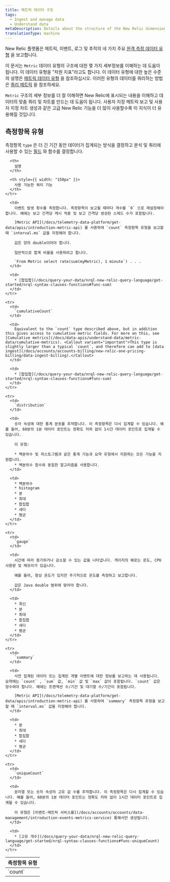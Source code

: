 ```yaml
---
title: 메트릭 데이터 구조
tags:
  - Ingest and manage data
  - Understand data
metaDescription: Details about the structure of the New Relic dimensional metric data type (the Metric data object).
translationType: machine
---
```


New Relic 플랫폼은 메트릭, 이벤트, 로그 및 추적의 네 가지 주요 [원격 측정 데이터 유형](/docs/telemetry-data-platform/ingest-manage-data/understand-data/new-relic-data-types) 을 보고합니다.

이 문서는 `Metric` 데이터 유형의 구조에 대한 몇 가지 세부정보를 이해하는 데 도움이 됩니다. 이 데이터 유형을 "차원 지표"라고도 합니다. 이 데이터 유형에 대한 높은 수준의 설명은 [메트릭 데이터 유형](/docs/data-apis/understand-data/new-relic-data-types/#metrics) 을 참조하십시오. 이러한 유형의 데이터를 쿼리하는 방법은 [쿼리 메트릭](/docs/telemetry-data-platform/get-data/apis/query-metric-data-type) 을 참조하세요.

`Metric` 구조의 세부 정보를 더 잘 이해하면 New Relic에 표시되는 내용을 이해하고 데이터의 맞춤 쿼리 및 차트를 만드는 데 도움이 됩니다. 사용자 지정 메트릭 보고 및 사용자 지정 차트 생성과 같은 고급 New Relic 기능을 더 많이 사용할수록 이 지식이 더 유용해질 것입니다.

## 측정항목 유형

측정항목 `type` 은 더 긴 기간 동안 데이터가 집계되는 방식을 결정하고 분석 및 쿼리에 사용할 수 있는 [필드](/docs/query-your-data/nrql-new-relic-query-language/get-started/nrql-syntax-clauses-functions/#func-getfield) 와 함수를 결정합니다.

<table>
  <thead>
    <tr>
      <th style={{ width: "200px" }}>
        측정항목 유형
      </th>

      <th>
        설명
      </th>

      <th style={{ width: "150px" }}>
        사용 가능한 쿼리 기능
      </th>
    </tr>
  </thead>

  <tbody>
    <tr>
      <td>
        `count`
      </td>

      <td>
        이벤트 발생 횟수를 측정합니다. 측정항목이 보고될 때마다 개수를 `0` 으로 재설정해야 합니다. 예에는 보고 간격당 캐시 적중 및 보고 간격당 생성된 스레드 수가 포함됩니다.

        [Metric API](/docs/telemetry-data-platform/get-data/apis/introduction-metric-api) 를 사용하여 `count` 측정항목 유형을 보고할 때 `interval.ms` 값을 지정해야 합니다.

        값은 양의 double이어야 합니다.

        일반적으로 합계 비율을 사용하려고 합니다.

        `From Metric select rate(sum(myMetric), 1 minute`) . . .
      </td>

      <td>
        * [합집합](/docs/query-your-data/nrql-new-relic-query-language/get-started/nrql-syntax-clauses-functions#func-sum)
      </td>
    </tr>

    <tr>
      <td>
        `cumulativeCount`
      </td>

      <td>
        Equivalent to the `count` type described above, but in addition this gives access to cumulative metric fields. For more on this, see [Cumulative metrics](/docs/data-apis/understand-data/metric-data/cumulative-metrics). <Callout variant="important">This type is slightly larger than a typical `count`, and therefore can add to [data ingest](/docs/accounts/accounts-billing/new-relic-one-pricing-billing/data-ingest-billing).</Callout>
      </td>

      <td>
        * [합집합](/docs/query-your-data/nrql-new-relic-query-language/get-started/nrql-syntax-clauses-functions#func-sum)
      </td>
    </tr>

    <tr>
      <td>
        `distribution`
      </td>

      <td>
        숫자 속성에 대한 통계 분포를 추적합니다. 이 측정항목은 다시 집계할 수 있습니다. 예를 들어, 60분의 1분 데이터 포인트는 정확도 저하 없이 1시간 데이터 포인트로 집계될 수 있습니다.

        이 유형:

        * 백분위수 및 히스토그램과 같은 통계 기능과 요약 유형에서 지원하는 모든 기능을 지원합니다.
        * 백분위수 함수와 동일한 알고리즘을 사용합니다.
      </td>

      <td>
        * 백분위수
        * histogram
        * 분
        * 최대
        * 합집합
        * 세다
        * 평균
      </td>
    </tr>

    <tr>
      <td>
        `gauge`
      </td>

      <td>
        시간에 따라 증가하거나 감소할 수 있는 값을 나타냅니다. 게이지의 예로는 온도, CPU 사용량 및 메모리가 있습니다.

        예를 들어, 항상 온도가 있지만 주기적으로 온도를 측정하고 보고합니다.

        값은 Java double 범위에 맞아야 합니다.
      </td>

      <td>
        * 최신
        * 분
        * 최대
        * 합집합
        * 세다
        * 평균
      </td>
    </tr>

    <tr>
      <td>
        `summary`
      </td>

      <td>
        사전 집계된 데이터 또는 집계된 개별 이벤트에 대한 정보를 보고하는 데 사용됩니다. 요약에는 `count` , `sum` 값, `min` 값 및 `max` 값이 포함됩니다. `count` 값은 양수여야 합니다. 예에는 트랜잭션 수/기간 및 대기열 수/기간이 포함됩니다.

        [Metric API](/docs/telemetry-data-platform/get-data/apis/introduction-metric-api) 를 사용하여 `summary` 측정항목 유형을 보고할 때 `interval.ms` 값을 지정해야 합니다.
      </td>

      <td>
        * 분
        * 최대
        * 합집합
        * 세다
        * 평균
      </td>
    </tr>

    <tr>
      <td>
        `uniqueCount`
      </td>

      <td>
        문자열 또는 숫자 속성의 고유 값 수를 추적합니다. 이 측정항목은 다시 집계할 수 있습니다. 예를 들어, 60분의 1분 데이터 포인트는 정확도 저하 없이 1시간 데이터 포인트로 집계될 수 있습니다.

        이 유형은 [이벤트-메트릭 서비스를](/docs/accounts/accounts/data-management/introduction-events-metrics-service) 통해서만 생성됩니다.
      </td>

      <td>
        * [고유 개수](/docs/query-your-data/nrql-new-relic-query-language/get-started/nrql-syntax-clauses-functions#func-uniqueCount)
      </td>
    </tr>
  </tbody>
</table>